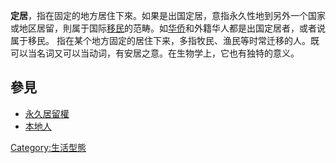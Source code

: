 {{unreferenced|time=2016-11-20T07:34:04+00:00}}
{{Otheruses|subject=指人類的情形|other=生物中的種群擴散過程|定殖}}
'''定居'''，指在固定的地方居住下來。如果是出国定居，意指永久性地到另外一个国家或地区居留，則属于国际[[移民|移民]]的范畴。如[[华侨|华侨]]和外籍华人都是出国定居者，或者说属于移民。
指在某个地方固定的居住下来，多指牧民、渔民等时常迁移的人。既可以当名词又可以当动词，有安居之意。在生物学上，它也有独特的意义。
==參見==
*[[永久居留權|永久居留權]]
*[[本地人|本地人]]
{{小作品}}
[[Category:生活型態|Category:生活型態]]